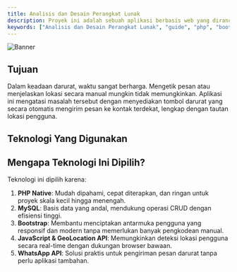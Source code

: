 ```yaml
---
title: Analisis dan Desain Perangkat Lunak
description: Proyek ini adalah sebuah aplikasi berbasis web yang dirancang untuk membantu pengguna dalam situasi darurat. Aplikasi ini memungkinkan pengguna mengirimkan pesan WhatsApp darurat kepada kontak yang telah disimpan, lengkap dengan lokasi terkini pengguna. Sistem ini dibuat sederhana namun fungsional, mengutamakan kecepatan dan efisiensi dalam situasi mendesak.
keywords: ["Analisis dan Desain Perangkat Lunak", "guide", "php", "bootstrap", "javascript", "mysql"]
---
```


![Banner](/images/banner.png "Documents")

## Tujuan

Dalam keadaan darurat, waktu sangat berharga. Mengetik pesan atau menjelaskan lokasi secara manual mungkin tidak memungkinkan. Aplikasi ini mengatasi masalah tersebut dengan menyediakan tombol darurat yang secara otomatis mengirim pesan ke kontak terdekat, lengkap dengan tautan lokasi pengguna.

## Teknologi Yang Digunakan

<CardGrid>
  <Card
    title="Backend (Server-Side)"
    description="Menggunakan PHP Native untuk logika backend, operasi CRUD data kontak darurat, dan pengintegrasian pengiriman pesan melalui WhatsApp API."
  />
  <Card
    title="Database"
    description="MySQL digunakan untuk menyimpan data kontak darurat seperti nama dan nomor WhatsApp, dengan tabel yang sederhana untuk pengelolaan data."
  />
  <Card
    title="Frontend (Client-Side)"
    description="Menggunakan kombinasi HTML, CSS, JavaScript, dan Bootstrap untuk menciptakan antarmuka yang responsif, modern, dan ramah pengguna."
  />
  <Card
    title="Bootstrap"
    description="Framework CSS ini digunakan untuk membuat elemen UI seperti form, tabel, tombol, dan card agar lebih menarik dan cepat dibuat."
  />
  <Card
    title="JavaScript & GeoLocation API"
    description="JavaScript digunakan untuk mengambil lokasi pengguna secara real-time menggunakan GeoLocation API dan membuat tautan lokasi dalam format Google Maps."
  />
  <Card
    title="WhatsApp API"
    description="Pesan darurat dikirim menggunakan tautan dinamis ke WhatsApp dengan format `https://wa.me/<nomor>?text=<pesan>`."
  />
</CardGrid>

## Mengapa Teknologi Ini Dipilih?

Teknologi ini dipilih karena:

1. **PHP Native**: Mudah dipahami, cepat diterapkan, dan ringan untuk proyek skala kecil hingga menengah.
2. **MySQL**: Basis data yang andal, mendukung operasi CRUD dengan efisiensi tinggi.
3. **Bootstrap**: Membantu menciptakan antarmuka pengguna yang responsif dan modern tanpa memerlukan banyak pengkodean manual.
4. **JavaScript & GeoLocation API**: Memungkinkan deteksi lokasi pengguna secara real-time dengan dukungan browser bawaan.
5. **WhatsApp API**: Solusi praktis untuk pengiriman pesan darurat tanpa perlu aplikasi tambahan.